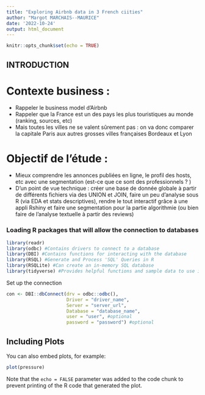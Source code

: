 ```yaml
---
title: "Exploring Airbnb data in 3 French ciities"
author: "Margot MARCHAIS--MAURICE"
date: '2022-10-24'
output: html_document
---
```


```r
knitr::opts_chunk$set(echo = TRUE)
```

## INTRODUCTION

# Contexte business : 
- Rappeler le business model d'Airbnb
- Rappeler que la France est un des pays les plus touristiques au monde (ranking, sources, etc)
- Mais toutes les villes ne se valent sûrement pas : on va donc comparer la capitale Paris aux autres grosses villes françaises Bordeaux et Lyon

# Objectif de l'étude : 
- Mieux comprendre les annonces publiées en ligne, le profil des hosts, etc avec une segmentation (est-ce que ce sont des professionnels ? )
- D'un point de vue technique : créer une base de donnée globale à partir de différents fichiers via des UNION et JOIN, faire un peu d'analyse sous R (via EDA et stats descriptives), rendre le tout interactif grâce à une appli Rshiny et faire une segmentation pour la partie algorithmie (ou bien faire de l'analyse textuelle à partir des reviews)



### Loading R packages that will allow the connection to databases

```r
library(readr)
library(odbc) #Contains drivers to connect to a database
library(DBI) #Contains functions for interacting with the database
library(RSQL) #Generate and Process 'SQL' Queries in R
library(RSQLite) #Can create an in-memory SQL database
library(tidyverse) #Provides helpful functions and sample data to use in R
```

Set up the connection

```r
con <- DBI::dbConnect(drv = odbc::odbc(),
                      Driver = "driver_name",
                      Server = "server_url",
                      Database = "database_name",
                      user = "user", #optional
                      password = "password") #optional
```

## Including Plots

You can also embed plots, for example:

```r
plot(pressure)
```

Note that the `echo = FALSE` parameter was added to the code chunk to prevent printing of the R code that generated the plot.

